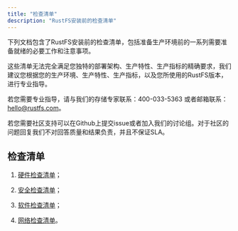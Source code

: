 ```yaml
---
title: "检查清单"
description: "RustFS安装前的检查清单"
---
```


下列文档包含了RustFS安装前的检查清单，包括准备生产环境前的一系列需要准备就绪的必要工作和注意事项。

这些清单无法完全满足您独特的部署架构、生产特性、生产指标的精确要求，我们建议您根据您的生产环境、生产特性、生产指标，以及您所使用的RustFS版本，进行专业指导。

若您需要专业指导，请与我们的存储专家联系：400-033-5363 或者邮箱联系：hello@rustfs.com。

若您需要社区支持可以在Github上提交issue或者加入我们的讨论组。对于社区的问题回复我们不对回答质量和结果负责，并且不保证SLA。

## 检查清单

1. [硬件检查清单](/docs/deployment/hard-checklists/)；

2. [安全检查清单](/docs/deployment/security-checklists/)；

3. [软件检查清单](/docs/deployment/software-checklists/)；

4. [网络检查清单](/docs/deployment/network-checklists/)。